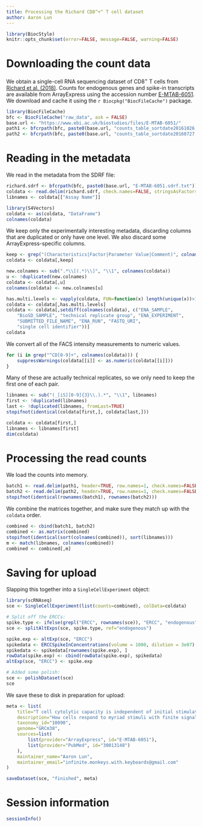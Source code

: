 ```yaml
---
title: Processing the Richard CD8^+^ T cell dataset
author: Aaron Lun
---
```


```r
library(BiocStyle)
knitr::opts_chunk$set(error=FALSE, message=FALSE, warning=FALSE)
```

# Downloading the count data

We obtain a single-cell RNA sequencing dataset of CD8^+^ T cells from [Richard et al. (2018)](https://doi.org/10.1038/s41590-018-0160-9).
Counts for endogenous genes and spike-in transcripts are available from ArrayExpress
using the accession number [E-MTAB-6051](https://www.ebi.ac.uk/arrayexpress/experiments/E-MTAB-6051/).
We download and cache it using the `r Biocpkg("BiocFileCache")` package.

```r
library(BiocFileCache)
bfc <- BiocFileCache("raw_data", ask = FALSE)
base.url <- "https://www.ebi.ac.uk/biostudies/files/E-MTAB-6051/"
path1 <- bfcrpath(bfc, paste0(base.url, "counts_table_sortdate20161026.txt"))
path2 <- bfcrpath(bfc, paste0(base.url, "counts_table_sortdate20160727.txt"))
```

# Reading in the metadata

We read in the metadata from the SDRF file:

```r
richard.sdrf <- bfcrpath(bfc, paste0(base.url, "E-MTAB-6051.sdrf.txt"))
coldata <- read.delim(richard.sdrf, check.names=FALSE, stringsAsFactors=FALSE)
libnames <- coldata[["Assay Name"]]

library(S4Vectors)
coldata <- as(coldata, "DataFrame")
colnames(coldata)
```

We keep only the experimentally interesting metadata, discarding columns that are duplicated or only have one level.
We also discard some ArrayExpress-specific columns.

```r
keep <- grep("(Characteristics|Factor|Parameter Value|Comment)", colnames(coldata))
coldata <- coldata[,keep] 

new.colnames <- sub(".*\\[(.*)\\]", "\\1", colnames(coldata))
u <- !duplicated(new.colnames)
coldata <- coldata[,u]
colnames(coldata) <- new.colnames[u]

has.multi.levels <- vapply(coldata, FUN=function(x) length(unique(x))>1L, TRUE)
coldata <- coldata[,has.multi.levels]
coldata <- coldata[,setdiff(colnames(coldata), c("ENA_SAMPLE", 
    "BioSD_SAMPLE", "technical replicate group", "ENA_EXPERIMENT", 
    "SUBMITTED_FILE_NAME", "ENA_RUN", "FASTQ_URI",
    "single cell identifier"))]
coldata
```

We convert all of the FACS intensity measurements to numeric values.

```r
for (i in grep("^CD[0-9]+", colnames(coldata))) {
    suppressWarnings(coldata[[i]] <- as.numeric(coldata[[i]]))
}
```

Many of these are actually technical replicates, so we only need to keep the first one of each pair.

```r
libnames <- sub("(_[iS][0-9]{3}\\.).*", "\\1", libnames)
first <- !duplicated(libnames)
last <- !duplicated(libnames, fromLast=TRUE)
stopifnot(identical(coldata[first,], coldata[last,]))

coldata <- coldata[first,]
libnames <- libnames[first]
dim(coldata)
```

# Processing the read counts

We load the counts into memory.

```r
batch1 <- read.delim(path1, header=TRUE, row.names=1, check.names=FALSE)
batch2 <- read.delim(path2, header=TRUE, row.names=1, check.names=FALSE)
stopifnot(identical(rownames(batch1), rownames(batch2)))
```

We combine the matrices together, and make sure they match up with the `coldata` order.

```r
combined <- cbind(batch1, batch2)
combined <- as.matrix(combined)
stopifnot(identical(sort(colnames(combined)), sort(libnames)))
m <- match(libnames, colnames(combined))
combined <- combined[,m]
```

# Saving for upload 

Slapping this together into a `SingleCellExperiment` object:

```r
library(scRNAseq)
sce <- SingleCellExperiment(list(counts=combined), colData=coldata)

# Split off the ERCCs:
spike.type <- ifelse(grepl("ERCC", rownames(sce)), "ERCC", "endogenous")
sce <- splitAltExps(sce, spike.type, ref="endogenous")

spike.exp <- altExp(sce, "ERCC")
spikedata <- ERCCSpikeInConcentrations(volume = 1000, dilution = 3e07)
spikedata <- spikedata[rownames(spike.exp), ]
rowData(spike.exp) <- cbind(rowData(spike.exp), spikedata)
altExp(sce, "ERCC") <- spike.exp

# Added some polish:
sce <- polishDataset(sce)
sce
```

We save these to disk in preparation for upload:

```r
meta <- list(
    title="T cell cytolytic capacity is independent of initial stimulation strength",
    description="How cells respond to myriad stimuli with finite signaling machinery is central to immunology. In naive T cells, the inherent effect of ligand strength on activation pathways and endpoints has remained controversial, confounded by environmental fluctuations and intercellular variability within populations. Here we studied how ligand potency affected the activation of CD8+ T cells in vitro, through the use of genome-wide RNA, multi-dimensional protein and functional measurements in single cells. Our data revealed that strong ligands drove more efficient and uniform activation than did weak ligands, but all activated cells were fully cytolytic. Notably, activation followed the same transcriptional pathways regardless of ligand potency. Thus, stimulation strength did not intrinsically dictate the T cell-activation route or phenotype; instead, it controlled how rapidly and simultaneously the cells initiated activation, allowing limited machinery to elicit wide-ranging responses.",
    taxonomy_id="10090",
    genome="GRCm38",
    sources=list(
        list(provider="ArrayExpress", id="E-MTAB-6051"),
        list(provider="PubMed", id="30013148")
    ),
    maintainer_name="Aaron Lun",
    maintainer_email="infinite.monkeys.with.keyboards@gmail.com"
)

saveDataset(sce, "finished", meta)
```

# Session information {-}

```r
sessionInfo()
```
